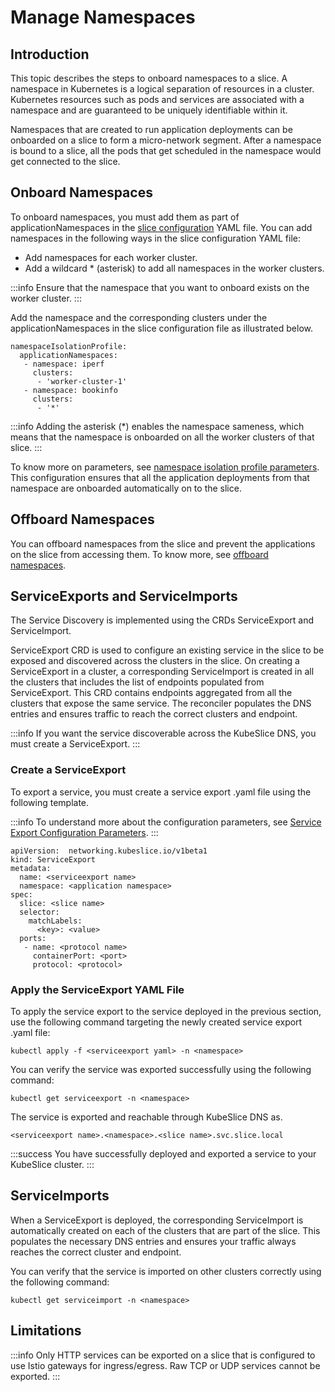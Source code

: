# Manage Namespaces

## Introduction
This topic describes the steps to onboard namespaces to a slice. A namespace in Kubernetes 
is a logical separation of resources in a cluster. Kubernetes resources such as pods and 
services are associated with a namespace and are guaranteed to be uniquely identifiable 
within it. 

Namespaces that are created to run application deployments can be onboarded on a slice to 
form a micro-network segment. After a namespace is bound to a slice, all the pods that get 
scheduled in the namespace would get connected to the slice. 

## Onboard Namespaces
To onboard namespaces, you must add them as part of applicationNamespaces in the [slice configuration](/versioned_docs/version-0.4.0/getting-started-with-cloud-clusters/installing-kubeslice/creating-a-slice.mdx#create-the-slice-yaml-file) YAML file.
You can add namespaces in the following ways in the slice configuration YAML file:

- Add namespaces for each worker cluster.
- Add a wildcard * (asterisk) to add all namespaces in the worker clusters.

:::info
Ensure that the namespace that you want to onboard exists on the worker cluster.
:::

Add the namespace and the corresponding clusters under the applicationNamespaces in the slice configuration file as illustrated below.
```
namespaceIsolationProfile:
  applicationNamespaces:
   - namespace: iperf
     clusters:
      - 'worker-cluster-1'
   - namespace: bookinfo
     clusters:
      - '*'
```
:::info
Adding the asterisk (*) enables the namespace sameness, which means that the namespace 
is onboarded on all the worker clusters of that slice.
:::

To know more on parameters, see [namespace isolation profile parameters](/versioned_docs/version-0.4.0/reference/configuration-parameters.mdx#namespace-isolation-profile-parameters).
This configuration ensures that all the application deployments from that namespace are 
onboarded automatically on to the slice.

## Offboard Namespaces
You can offboard namespaces from the slice and prevent the applications on the slice 
from accessing them. To know more, see [offboard namespaces](/versioned_docs/version-0.4.0/getting-started-with-cloud-clusters/uninstalling-kubeslice/offboarding-namespaces.mdx).

## ServiceExports and ServiceImports
The Service Discovery is implemented using the CRDs ServiceExport and ServiceImport.

ServiceExport CRD is used to configure an existing service in the slice to be exposed and discovered across the
clusters in the slice. On creating a ServiceExport in a cluster, a corresponding ServiceImport is created in all
the clusters that includes the list of endpoints populated from ServiceExport. This CRD contains endpoints aggregated
from all the clusters that expose the same service. The reconciler populates the DNS entries and ensures traffic
to reach the correct clusters and endpoint.

:::info
If you want the service discoverable across the KubeSlice DNS, you must create a ServiceExport.
:::

### Create a ServiceExport
To export a service, you must create a service export .yaml file using the following template.

:::info
To understand more about the configuration parameters, see [Service Export Configuration Parameters](/versioned_docs/version-0.4.0/reference/configuration-parameters.mdx#service-export-configuration-parameters).
:::
```
apiVersion:  networking.kubeslice.io/v1beta1
kind: ServiceExport
metadata:
  name: <serviceexport name>
  namespace: <application namespace>
spec:
  slice: <slice name>
  selector:
    matchLabels:
      <key>: <value>
  ports:
   - name: <protocol name>
     containerPort: <port>
     protocol: <protocol>
```

### Apply the ServiceExport YAML File
To apply the service export to the service deployed in the previous section, use the following command targeting
the newly created service export .yaml file:
```
kubectl apply -f <serviceexport yaml> -n <namespace>
```

You can verify the service was exported successfully using the following command:
```
kubectl get serviceexport -n <namespace>
```

The service is exported and reachable through KubeSlice DNS as.
```
<serviceexport name>.<namespace>.<slice name>.svc.slice.local
```

:::success
You have successfully deployed and exported a service to your KubeSlice cluster.
:::

## ServiceImports
When a ServiceExport is deployed, the corresponding ServiceImport is automatically created on each of the clusters
that are part of the slice. This populates the necessary DNS entries and ensures your traffic always reaches the
correct cluster and endpoint.

You can verify that the service is imported on other clusters correctly using the following command:
```
kubectl get serviceimport -n <namespace>
```
## Limitations
:::info
Only HTTP services can be exported on a slice that is configured to use Istio gateways for ingress/egress.
Raw TCP or UDP services cannot be exported.
:::
